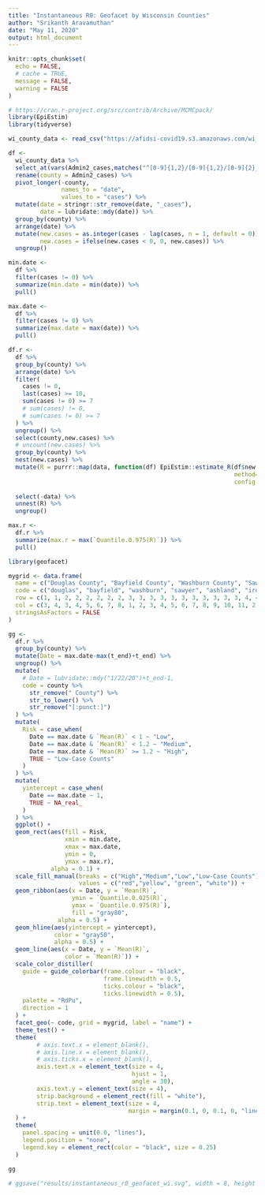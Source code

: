 ```yaml
---
title: "Instantaneous R0: Geofacet by Wisconsin Counties"
author: "Srikanth Aravamuthan"
date: "May 11, 2020"
output: html_document
---
```


```r
knitr::opts_chunk$set(
  echo = FALSE,
  # cache = TRUE, 
  message = FALSE,
  warning = FALSE 
)

# https://cran.r-project.org/src/contrib/Archive/MCMCpack/
library(EpiEstim)
library(tidyverse)

```

```r
wi_county_data <- read_csv("https://afidsi-covid19.s3.amazonaws.com/wi_county_data.csv")

df <- 
  wi_county_data %>% 
  select_at(vars(Admin2_cases,matches("^[0-9]{1,2}/[0-9]{1,2}/[0-9]{2}_cases"))) %>% 
  rename(county = Admin2_cases) %>% 
  pivot_longer(-county,
               names_to = "date",
               values_to = "cases") %>% 
  mutate(date = stringr::str_remove(date, "_cases"),
         date = lubridate::mdy(date)) %>% 
  group_by(county) %>% 
  arrange(date) %>% 
  mutate(new.cases = as.integer(cases - lag(cases, n = 1, default = 0)),
         new.cases = ifelse(new.cases < 0, 0, new.cases)) %>% 
  ungroup()

min.date <- 
  df %>% 
  filter(cases != 0) %>% 
  summarize(min.date = min(date)) %>% 
  pull()

max.date <- 
  df %>% 
  filter(cases != 0) %>% 
  summarize(max.date = max(date)) %>% 
  pull()

```
 
```r
df.r <- 
  df %>% 
  group_by(county) %>% 
  arrange(date) %>% 
  filter(
    cases != 0,
    last(cases) >= 10,
    sum(cases != 0) >= 7
    # sum(cases) != 0,
    # sum(cases != 0) >= 7
  ) %>% 
  ungroup() %>% 
  select(county,new.cases) %>% 
  # uncount(new.cases) %>% 
  group_by(county) %>% 
  nest(new.cases) %>% 
  mutate(R = purrr::map(data, function(df) EpiEstim::estimate_R(df$new.cases, 
                                                                method="parametric_si",
                                                                config = make_config(list(mean_si = 7.5, 
                                                                                          std_si = 3.4)))$R)) %>% 
  select(-data) %>% 
  unnest(R) %>% 
  ungroup()

max.r <- 
  df.r %>% 
  summarize(max.r = max(`Quantile.0.975(R)`)) %>% 
  pull()

```

```r
library(geofacet)

mygrid <- data.frame(
  name = c("Douglas County", "Bayfield County", "Washburn County", "Sawyer County", "Ashland County", "Iron County", "Oneida County", "Vilas County", "Polk County", "Burnett County", "Barron County", "Chippewa County", "Rusk County", "Price County", "Lincoln County", "Langlade County", "Forest County", "Florence County", "Marinette County", "St. Croix County", "Dunn County", "Eau Claire County", "Clark County", "Taylor County", "Marathon County", "Shawano County", "Menominee County", "Oconto County", "Calumet County", "Door County", "Pierce County", "Pepin County", "Trempealeau County", "Jackson County", "Wood County", "Portage County", "Waushara County", "Waupaca County", "Outagamie County", "Brown County", "Kewaunee County", "Buffalo County", "La Crosse County", "Monroe County", "Juneau County", "Adams County", "Green Lake County", "Winnebago County", "Washington County", "Sheboygan County", "Manitowoc County", "Vernon County", "Richland County", "Columbia County", "Marquette County", "Dodge County", "Fond du Lac County", "Ozaukee County", "Crawford County", "Iowa County", "Sauk County", "Dane County", "Jefferson County", "Waukesha County", "Milwaukee County", "Grant County", "Lafayette County", "Green County", "Rock County", "Walworth County", "Kenosha County", "Racine County"),
  code = c("douglas", "bayfield", "washburn", "sawyer", "ashland", "iron", "oneida", "vilas", "polk", "burnett", "barron", "chippewa", "rusk", "price", "lincoln", "langlade", "forest", "florence", "marinette", "st croix", "dunn", "eau claire", "clark", "taylor", "marathon", "shawano", "menominee", "oconto", "calumet", "door", "pierce", "pepin", "trempealeau", "jackson", "wood", "portage", "waushara", "waupaca", "outagamie", "brown", "kewaunee", "buffalo", "la crosse", "monroe", "juneau", "adams", "green lake", "winnebago", "washington", "sheboygan", "manitowoc", "vernon", "richland", "columbia", "marquette", "dodge", "fond du lac", "ozaukee", "crawford", "iowa", "sauk", "dane", "jefferson", "waukesha", "milwaukee", "grant", "lafayette", "green", "rock", "walworth", "kenosha", "racine"),
  row = c(1, 1, 2, 2, 2, 2, 2, 2, 3, 3, 3, 3, 3, 3, 3, 3, 3, 3, 3, 4, 4, 4, 4, 4, 4, 4, 4, 4, 4, 4, 5, 5, 5, 5, 5, 5, 5, 5, 5, 5, 5, 6, 6, 6, 6, 6, 6, 6, 6, 6, 6, 7, 7, 7, 7, 7, 7, 7, 8, 8, 8, 8, 8, 8, 8, 9, 9, 9, 9, 9, 9, 9),
  col = c(3, 4, 3, 4, 5, 6, 7, 8, 1, 2, 3, 4, 5, 6, 7, 8, 9, 10, 11, 2, 3, 4, 5, 6, 7, 8, 9, 10, 11, 13, 2, 3, 4, 5, 6, 7, 8, 9, 10, 11, 12, 3, 4, 5, 6, 7, 8, 9, 10, 11, 12, 5, 6, 7, 8, 9, 10, 11, 5, 6, 7, 8, 9, 10, 11, 5, 6, 7, 8, 9, 10, 11),
  stringsAsFactors = FALSE
)

```

```r
gg <- 
  df.r %>%
  group_by(county) %>%
  mutate(Date = max.date-max(t_end)+t_end) %>%
  ungroup() %>%
  mutate(
    # Date = lubridate::mdy("1/22/20")+t_end-1,
    code = county %>%
      str_remove(" County") %>%
      str_to_lower() %>%
      str_remove("[:punct:]")
  ) %>%
  mutate(
    Risk = case_when(
      Date == max.date & `Mean(R)` < 1 ~ "Low",
      Date == max.date & `Mean(R)` < 1.2 ~ "Medium",
      Date == max.date & `Mean(R)` >= 1.2 ~ "High",
      TRUE ~ "Low-Case Counts"
    )
  ) %>% 
  mutate(
    yintercept = case_when(
      Date == max.date ~ 1,
      TRUE ~ NA_real_
    )
  ) %>% 
  ggplot() + 
  geom_rect(aes(fill = Risk,
                xmin = min.date,
                xmax = max.date,
                ymin = 0,
                ymax = max.r),
            alpha = 0.1) +
  scale_fill_manual(breaks = c("High","Medium","Low","Low-Case Counts"),
                    values = c("red","yellow", "green", "white")) +
  geom_ribbon(aes(x = Date, y = `Mean(R)`,
                  ymin = `Quantile.0.025(R)`,
                  ymax = `Quantile.0.975(R)`),
                  fill = "gray80",
              alpha = 0.5) +
  geom_hline(aes(yintercept = yintercept),
             color = "gray50",
             alpha = 0.5) +
  geom_line(aes(x = Date, y = `Mean(R)`,
                color = `Mean(R)`)) +
  scale_color_distiller(
    guide = guide_colorbar(frame.colour = "black",
                           frame.linewidth = 0.5,
                           ticks.colour = "black",
                           ticks.linewidth = 0.5),
    palette = "RdPu",
    direction = 1
  ) +
  facet_geo(~ code, grid = mygrid, label = "name") + 
  theme_test() + 
  theme(
        # axis.text.x = element_blank(),
        # axis.line.x = element_blank(),
        # axis.ticks.x = element_blank(),
        axis.text.x = element_text(size = 4,
                                   hjust = 1,
                                   angle = 30),
        axis.text.y = element_text(size = 4),
        strip.background = element_rect(fill = "white"),
        strip.text = element_text(size = 4,
                                  margin = margin(0.1, 0, 0.1, 0, "lines"))
  ) + 
  theme(
    panel.spacing = unit(0.0, "lines"),
    legend.position = "none",
    legend.key = element_rect(color = "black", size = 0.25)
  )

gg

# ggsave("results/instantaneous_r0_geofacet_wi.svg", width = 8, height = 6, dpi = 1200)

```
